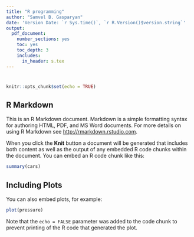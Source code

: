 ---
title: "R programming"
author: "Samvel B. Gasparyan"
date: 'Version Date: `r Sys.time()`, `r R.Version()$version.string`'
output:
  pdf_document:
    number_sections: yes
    toc: yes
    toc_depth: 3
    includes:
      in_header: s.tex
---

\listoftables
\listoffigures

\newpage

# \armtm{Ներածություն}

## \armtm{Տվյալագիտությունը որպես նոր գիտություն}

```{r setup, include=FALSE}
knitr::opts_chunk$set(echo = TRUE)
```

## R Markdown

This is an R Markdown document. Markdown is a simple formatting syntax for authoring HTML, PDF, and MS Word documents. For more details on using R Markdown see <http://rmarkdown.rstudio.com>.

When you click the **Knit** button a document will be generated that includes both content as well as the output of any embedded R code chunks within the document. You can embed an R code chunk like this:

```{r cars}
summary(cars)
```

## Including Plots

You can also embed plots, for example:

```{r pressure, echo=FALSE}
plot(pressure)
```

Note that the `echo = FALSE` parameter was added to the code chunk to prevent printing of the R code that generated the plot.
